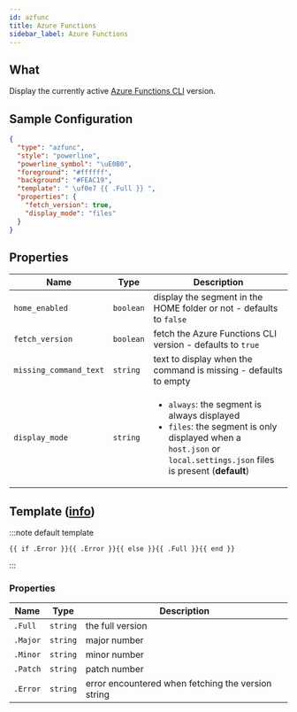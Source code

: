 ```yaml
---
id: azfunc
title: Azure Functions
sidebar_label: Azure Functions
---
```


## What

Display the currently active [Azure Functions CLI][az-func-core-tools] version.

## Sample Configuration

```json
{
  "type": "azfunc",
  "style": "powerline",
  "powerline_symbol": "\uE0B0",
  "foreground": "#ffffff",
  "background": "#FEAC19",
  "template": " \uf0e7 {{ .Full }} ",
  "properties": {
    "fetch_version": true,
    "display_mode": "files"
  }
}
```

## Properties

| Name                   | Type      | Description                                                                                                                                                                           |
| ---------------------- | --------- | ------------------------------------------------------------------------------------------------------------------------------------------------------------------------------------- |
| `home_enabled`         | `boolean` | display the segment in the HOME folder or not - defaults to `false`                                                                                                                   |
| `fetch_version`        | `boolean` | fetch the Azure Functions CLI version - defaults to `true`                                                                                                                            |
| `missing_command_text` | `string`  | text to display when the command is missing - defaults to empty                                                                                                                       |
| `display_mode`         | `string`  | <ul><li>`always`: the segment is always displayed</li><li>`files`: the segment is only displayed when a `host.json` or `local.settings.json` files is present (**default**)</li></ul> |

## Template ([info][templates])

:::note default template

```template
{{ if .Error }}{{ .Error }}{{ else }}{{ .Full }}{{ end }}
```

:::

### Properties

| Name     | Type     | Description                                        |
| -------- | -------- | -------------------------------------------------- |
| `.Full`  | `string` | the full version                                   |
| `.Major` | `string` | major number                                       |
| `.Minor` | `string` | minor number                                       |
| `.Patch` | `string` | patch number                                       |
| `.Error` | `string` | error encountered when fetching the version string |

[templates]: /docs/configuration/templates
[az-func-core-tools]: https://github.com/Azure/azure-functions-core-tools
